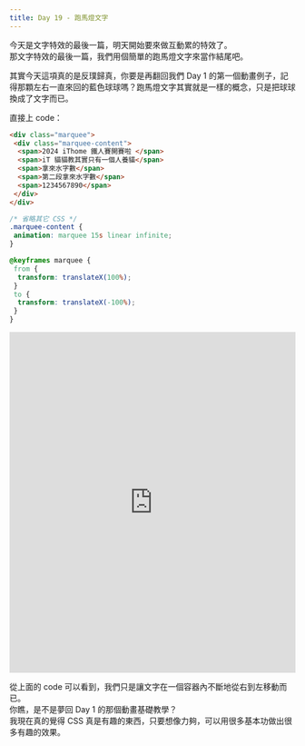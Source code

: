 ```yaml
---
title: Day 19 - 跑馬燈文字
---
```


今天是文字特效的最後一篇，明天開始要來做互動累的特效了。  
那文字特效的最後一篇，我們用個簡單的跑馬燈文字來當作結尾吧。

其實今天這項真的是反璞歸真，你要是再翻回我們 Day 1 的第一個動畫例子，記得那顆左右一直來回的藍色球球嗎？跑馬燈文字其實就是一樣的概念，只是把球球換成了文字而已。

直接上 code：

```html
<div class="marquee">
 <div class="marquee-content">
  <span>2024 iThome 鐵人賽開賽啦 </span>
  <span>iT 貓貓教其實只有一個人養貓</span>
  <span>拿來水字數</span>
  <span>第二段拿來水字數</span>
  <span>1234567890</span>
 </div>
</div>
```

```css
/* 省略其它 CSS */
.marquee-content {
 animation: marquee 15s linear infinite;
}

@keyframes marquee {
 from {
  transform: translateX(100%);
 }
 to {
  transform: translateX(-100%);
 }
}
```

<iframe height="600" width="100%" title="day 19 - marquee_text" src="https://codepen.io/ChungYingHo/embed/rNEZONd?default-tab=html%2Cresult" frameborder="no" loading="lazy" allowtransparency="true" allowfullscreen="true">
  See the Pen <a href="https://codepen.io/ChungYingHo/pen/rNEZONd">
  day 19 - marquee_text</a> by ChungYingHo (<a href="https://codepen.io/ChungYingHo">@ChungYingHo</a>)
  on <a href="https://codepen.io">CodePen</a>.
</iframe>

從上面的 code 可以看到，我們只是讓文字在一個容器內不斷地從右到左移動而已。  
你瞧，是不是夢回 Day 1 的那個動畫基礎教學？  
我現在真的覺得 CSS 真是有趣的東西，只要想像力夠，可以用很多基本功做出很多有趣的效果。